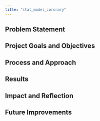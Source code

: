 ```yaml
---
title: "stat_model_coronary"
---
```


## Problem Statement

## Project Goals and Objectives

## Process and Approach

## Results

## Impact and Reflection

## Future Improvements
